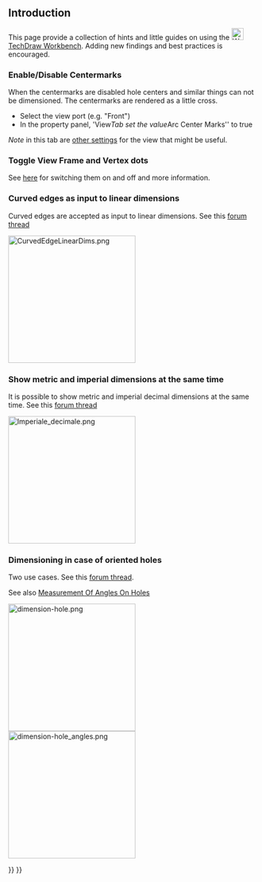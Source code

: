 <languages/>
<translate>

<!--T:2-->
{{TutorialInfo
|Topic=How To's and Misc Info 
|Level=all
|Time=n/a
|Author=n/a
|FCVersion=0.19
}}

== Introduction == <!--T:3-->

<!--T:4-->
This page provide a collection of hints and little guides on using the 
[[Image:Workbench_TechDraw.svg|24px|link=TechDraw_Workbench]] [[TechDraw Workbench]]. Adding new findings and best practices is encouraged.

=== Enable/Disable Centermarks=== <!--T:5-->
When the centermarks are disabled hole centers and similar things can not be dimensioned. The centermarks are rendered as a little cross.

<!--T:6-->
* Select the view port (e.g. "Front")
* In the property panel, 'View'' Tab set the value ''Arc Center Marks'' to true

<!--T:7-->
''Note'' in this tab are [[TechDraw View#Properties|other settings]] for the view that might be useful.

=== Toggle View Frame and Vertex dots === <!--T:8-->
See [[TechDraw ToggleFrame|here]] for switching them on and off and more information. 

===Curved edges as input to linear dimensions=== <!--T:9-->

<!--T:10-->
Curved edges are accepted as input to linear dimensions. See this [https://forum.freecad.org/viewtopic.php?f=35&t=49719&start=30 forum thread]
</translate>

[[Image:CurvedEdgeLinearDims.png|256px]]
<translate>
===Show metric and imperial dimensions at the same time=== <!--T:11-->

<!--T:12-->
It is possible to show metric and imperial decimal dimensions at the same time. See this [https://forum.freecad.org/viewtopic.php?f=35&t=49711 forum thread]
</translate>

[[Image:Imperiale decimale.png|256px]]
<translate>

===Dimensioning in case of oriented holes=== <!--T:13-->

<!--T:14-->
Two use cases. See this [https://forum.freecad.org/viewtopic.php?f=35&t=49976 forum thread]. 

<!--T:15-->
See also [[Measurement_Of_Angles_On_Holes|Measurement Of Angles On Holes]]

</translate>
[[Image:dimension-hole.png|256px]]
[[Image:dimension-hole_angles.png|256px]]
<translate>


</translate>

{{TechDraw Tools navi{{#translation:}}}}
{{Userdocnavi{{#translation:}}}}